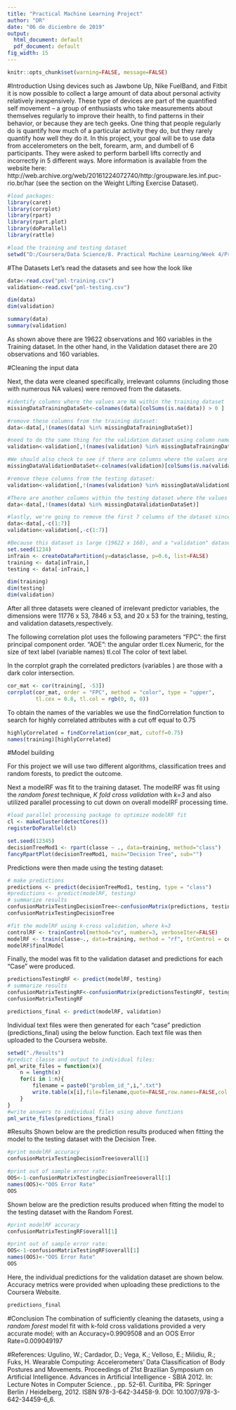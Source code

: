 ---
title: "Practical Machine Learning Project"
author: "DR"
date: "06 de diciembre de 2019"
output:
  html_document: default
  pdf_document: default
fig_width: 15
---
```{r global_options, include=FALSE}
knitr::opts_chunk$set(warning=FALSE, message=FALSE)
```

#Introduction
Using devices such as Jawbone Up, Nike FuelBand, and Fitbit it is now possible to collect a large amount of data about personal activity relatively inexpensively. These type of devices are part of the quantified self movement – a group of enthusiasts who take measurements about themselves regularly to improve their health, to find patterns in their behavior, or because they are tech geeks. One thing that people regularly do is quantify how much of a particular activity they do, but they rarely quantify how well they do it. In this project, your goal will be to use data from accelerometers on the belt, forearm, arm, and dumbell of 6 participants. They were asked to perform barbell lifts correctly and incorrectly in 5 different ways. More information is available from the website here: http://web.archive.org/web/20161224072740/http:/groupware.les.inf.puc-rio.br/har (see the section on the Weight Lifting Exercise Dataset).

```{r, echo=FALSE}
#load packages:
library(caret)
library(corrplot)
library(rpart)
library(rpart.plot)
library(doParallel)
library(rattle)

#load the training and testing dataset
setwd("D:/Coursera/Data Science/8. Practical Machine Learning/Week 4/Project")
```

#The Datasets
Let's read the datasets and see how the look like
```{r open files}
data<-read.csv("pml-training.csv")
validation<-read.csv("pml-testing.csv")

dim(data)
dim(validation)

summary(data)
summary(validation)
```

As shown above there are 19622 observations and 160 variables in the Training dataset. In the other hand, in the Validation dataset there are 20 observations and 160 variables.

#Cleaning the input data

Next, the data were cleaned  specifically, irrelevant columns (including those with numerous NA values) were removed from the datasets. 

```{r}
#identify columns where the values are NA within the training dataset
missingDataTrainingDataSet<-colnames(data)[colSums(is.na(data)) > 0 ]

#remove these columns from the training dataset:
data<-data[,!(names(data) %in% missingDataTrainingDataSet)]

#need to do the same thing for the validation dataset using column names from training dataset:
validation<-validation[,!(names(validation) %in% missingDataTrainingDataSet)]

#We should also check to see if there are columns where the values are NA in the validation dataset as well: 
missingDataValidationDataSet<-colnames(validation)[colSums(is.na(validation)) > 0 ]

#remove these columns from the testing dataset:
validation<-validation[,!(names(validation) %in% missingDataValidationDataSet)]

#There are another columns within the testing dataset where the values are NA. Will remove these from the training dataset.
data<-data[,!(names(data) %in% missingDataValidationDataSet)]

#lastly, we're going to remove the first 7 columns of the dataset since they're irrelevant variables for the analysis:
data<-data[,-c(1:7)] 
validation<-validation[,-c(1:7)]

#Because this dataset is large (19622 x 160), and a "validation" dataset is supplied I'm dividing the data into a a 60/40 split 
set.seed(1234)
inTrain <- createDataPartition(y=data$classe, p=0.6, list=FALSE)
training <- data[inTrain,]
testing <- data[-inTrain,]

dim(training)
dim(testing)
dim(validation)

```

After all three datasets were cleaned of irrelevant predictor variables, the dimensions were 11776 x 53, 7846 x 53, and 20 x 53 for the training, testing, and validation datasets,respectively. 
  
The following correlation plot uses the following parameters "FPC": the first principal component order. "AOE": the angular order tl.cex Numeric, for the size of text label (variable names) tl.col The color of text label.

In the corrplot graph the correlated predictors (variables ) are those with a dark color intersection.

```{r}
cor_mat <- cor(training[, -53])
corrplot(cor_mat, order = "FPC", method = "color", type = "upper", 
         tl.cex = 0.8, tl.col = rgb(0, 0, 0))  
```

To obtain the names of the variables we use the findCorrelation function to search for highly correlated attributes with a cut off equal to 0.75

```{r}
highlyCorrelated = findCorrelation(cor_mat, cutoff=0.75)
names(training)[highlyCorrelated]

```

#Model building

For this project we will use two different algorithms, classification trees and random forests, to predict the outcome.

Next a modelRF was fit to the training dataset. The modelRF was fit using the *random forest* technique, *K fold cross validation* with *k=3* and also utilized parallel processing to cut down on overall modelRF processing time.

```{r modelRF fit, dpi = 200, fig.align = "center", cache=TRUE}
#load parallel processing package to optimize modelRF fit
cl <- makeCluster(detectCores())
registerDoParallel(cl)

set.seed(12345)
decisionTreeMod1 <- rpart(classe ~ ., data=training, method="class")
fancyRpartPlot(decisionTreeMod1, main="Decision Tree", sub="")
```

Predictions were then made using the testing dataset:
```{r}
# make predictions
predictions <- predict(decisionTreeMod1, testing, type = "class")
#predictions <- predict(modelRF, testing)
# summarize results 
confusionMatrixTestingDecisionTree<-confusionMatrix(predictions, testing$classe)
confusionMatrixTestingDecisionTree
```

```{r}
#fit the modelRF using k-cross validation, where k=3
controlRF <- trainControl(method="cv", number=3, verboseIter=FALSE)
modelRF <- train(classe~., data=training, method = "rf", trControl = controlRF)
modelRF$finalModel

```

Finally, the model was fit to the validation dataset and predictions for each "Case" were produced.
```{r}
 
predictionsTestingRF <- predict(modelRF, testing)
# summarize results 
confusionMatrixTestingRF<-confusionMatrix(predictionsTestingRF, testing$classe)
confusionMatrixTestingRF

predictions_final <- predict(modelRF, validation)
```

Individual text files were then generated for each "case" prediction (predictions_final) using the below function. Each text file was then uploaded to the Coursera website.

```{r}
setwd("./Results")
#predict classe and output to individual files:
pml_write_files = function(x){
    n = length(x)
    for(i in 1:n){
        filename = paste0("problem_id_",i,".txt")
        write.table(x[i],file=filename,quote=FALSE,row.names=FALSE,col.names=FALSE)
    }
}
#write answers to individual files using above functions
pml_write_files(predictions_final)
```


#Results
Shown below are the prediction results produced when fitting the model to the testing dataset with the Decision Tree.
```{r}
#print modelRF accuracy
confusionMatrixTestingDecisionTree$overall[1]

#print out of sample error rate:
OOS<-1-confusionMatrixTestingDecisionTree$overall[1]
names(OOS)<-"OOS Error Rate"
OOS
```

Shown below are the prediction results produced when fitting the model to the testing dataset with the Random Forest.
```{r}
#print modelRF accuracy
confusionMatrixTestingRF$overall[1]

#print out of sample error rate:
OOS<-1-confusionMatrixTestingRF$overall[1]
names(OOS)<-"OOS Error Rate"
OOS
```

Here, the individual predictions for the validation dataset are shown below.  Accuracy metrics were provided when uploading these predictions to the Coursera Website.

```{r}
predictions_final
```

#Conclusion
The combination of sufficiently cleaning the datasets, using a *random forest* model fit with k-fold cross validations provided a very accurate model; with an Accuracy=0.9909508 and an OOS Error Rate=0.009049197
  
#References:
Ugulino, W.; Cardador, D.; Vega, K.; Velloso, E.; Milidiu, R.; Fuks, H. Wearable Computing: Accelerometers' Data Classification of Body Postures and Movements. Proceedings of 21st Brazilian Symposium on Artificial Intelligence. Advances in Artificial Intelligence - SBIA 2012. In: Lecture Notes in Computer Science. , pp. 52-61. Curitiba, PR: Springer Berlin / Heidelberg, 2012. ISBN 978-3-642-34458-9. DOI: 10.1007/978-3-642-34459-6_6. 
